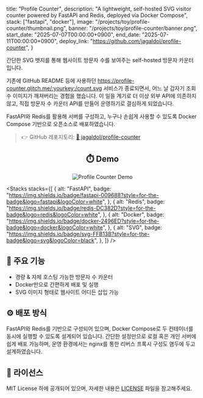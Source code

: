 
  title: "Profile Counter",
  description:
    "A lightweight, self-hosted SVG visitor counter powered by FastAPI and Redis, deployed via Docker Compose",
  stack: ["fastapi", "docker"],
  image: "/projects/toy/profile-counter/thumbnail.png",
  banner: "/projects/toy/profile-counter/banner.png",
  start_date: "2025-07-07T00:00:00+0900",
  end_date: "2025-07-11T00:00:00+0900",
  deploy_link: "https://github.com/jagaldol/profile-counter",
}

간단한 SVG 뱃지를 통해 웹사이트 방문자 수를 보여주는 self-hosted 방문자 카운터입니다.

기존에 GitHub README 등에 사용하던 https://profile-counter.glitch.me/:yourkey:/count.svg 서비스가 종료되면서, 어느 날 갑자기 조회수 이미지가 깨져버리는 경험을 했습니다.
이 일을 계기로 더 이상 외부 API에 의존하지 않고, 직접 방문자 수 카운터 API를 만들어 운영하기로 결심하게 되었습니다.

FastAPI와 Redis를 활용해 서버를 구성하고, 누구나 손쉽게 사용할 수 있도록 Docker Compose 기반으로 오픈소스로 배포하였습니다.

> 👉 GitHub 레포지토리: [🔗 jagaldol/profile-counter](https://github.com/jagaldol/profile-counter)

<div align="center">

## ⏱️ Demo

![Profile Counter Demo](https://server.jagaldol.com/profile-counter/jagaldol-profile-counter/count.svg)

</div>

<Stacks
  stacks={[
    {
      alt: "FastAPI",
      badge: "https://img.shields.io/badge/fastapi-009688?style=for-the-badge&logo=fastapi&logoColor=white",
    },
    {
      alt: "Redis",
      badge: "https://img.shields.io/badge/redis-DC382D?style=for-the-badge&logo=redis&logoColor=white",
    },
    {
      alt: "Docker",
      badge: "https://img.shields.io/badge/docker-2496ED?style=for-the-badge&logo=docker&logoColor=white",
    },
    {
      alt: "SVG",
      badge: "https://img.shields.io/badge/svg-FFB13B?style=for-the-badge&logo=svg&logoColor=black",
    },
  ]}
/>

## 🚀 주요 기능

- 경량 & 자체 호스팅 가능한 방문자 수 카운터
- Docker만으로 간편하게 배포 및 실행
- SVG 이미지 형태로 웹사이트 어디든 삽입 가능

## ⚙️ 배포 방식

FastAPI와 Redis를 기반으로 구성되어 있으며, Docker Compose로 두 컨테이너를 동시에 실행할 수 있도록 설계되어 있습니다.
간단한 설정만으로 로컬 혹은 개인 서버에 쉽게 배포 가능하며, 운영 환경에서는 nginx를 통한 리버스 프록시 구성도 염두에 두고 설계하였습니다.

## 📄 라이선스

MIT License 하에 공개되어 있으며, 자세한 내용은 [LICENSE](https://github.com/jagaldol/profile-counter/blob/main/LICENSE) 파일을 참고해주세요.
